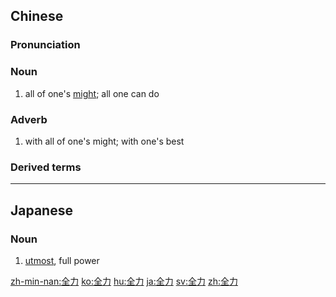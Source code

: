==Chinese==
{{zh-forms}}

===Pronunciation===
{{zh-pron
|m=quánlì
|c=cyun4 lik6
|h=pfs=chhiòn-li̍t
|mn=qz:choân-lia̍k/tw,xm,zz:choân-le̍k
|ma=y
|cat=adv,n
}}

===Noun===
{{zh-noun}}

# all of one's [[might]]; all one can do
#: {{zh-x|儘 全力 幫助 某人|to do all one can to help someone}}

===Adverb===
{{zh-adv}}

# with all of one's might; with one's best

===Derived terms===
{{zh-der|全力以赴}}

----

==Japanese==
{{ja-kanjitab|ぜん|りょく|yomi=on}}

===Noun===
{{ja-noun|ぜんりょく}}

# [[utmost]], full power

[[zh-min-nan:全力]]
[[ko:全力]]
[[hu:全力]]
[[ja:全力]]
[[sv:全力]]
[[zh:全力]]